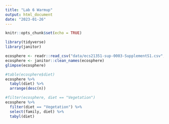 ```yaml
---
title: "Lab 6 Warmup"
output: html_document
date: "2023-01-26"
---
```


```r
knitr::opts_chunk$set(echo = TRUE)
```

```r
library(tidyverse)
library(janitor)
```

```r
ecosphere <- readr::read_csv("data/ecs21351-sup-0003-SupplementS1.csv",skip = 2)
ecosphere <- janitor::clean_names(ecosphere)
glimpse(ecosphere)

```

```r
#table(ecosphere$diet)
ecosphere %>% 
  tabyl(diet) %>% 
  arrange(desc(n))
```

```r
#filter(ecosphere, diet == "Vegetation")
ecosphere %>% 
  filter(diet == "Vegetation") %>% 
  select(family, diet) %>% 
  tabyl(diet)
```

